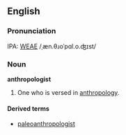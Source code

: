 ==English==
===Pronunciation===
IPA: [[WEAE]] /ˌæn.θɹoˈpɑl.o.ʤɪst/

===Noun===
'''anthropologist'''

#  One who is versed in [[anthropology]].
<!-- material copied from Webster's Revised Unabridged Dictionary (1913) -->

====Derived terms====
*[[paleoanthropologist]]